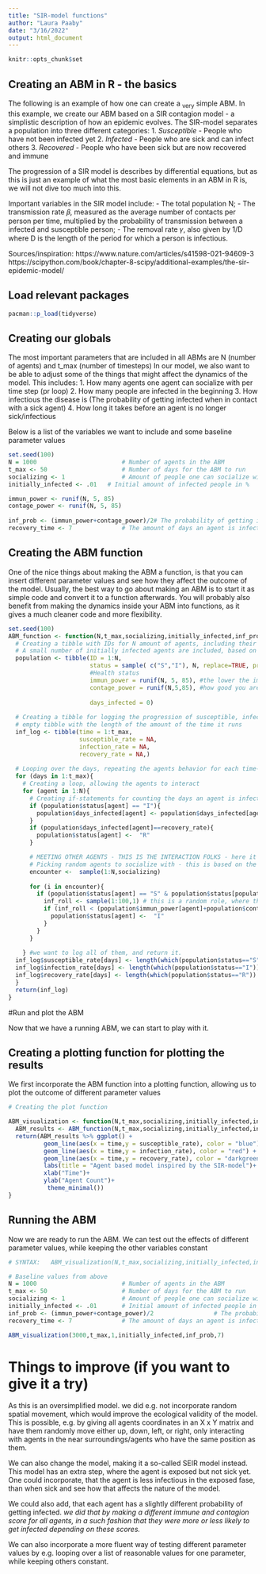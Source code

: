 ```yaml
---
title: "SIR-model functions"
author: "Laura Paaby"
date: "3/16/2022"
output: html_document
---
```


```r
knitr::opts_chunk$set
```

## Creating an ABM in R - the basics

The following is an example of how one can create a ~very~ simple ABM. In this example, we create our ABM based on a SIR contagion model - a simplistic description of how an epidemic evolves. 
The SIR-model separates a population into three different categories: 
   1. *Susceptible* - People who have not been infected yet
   2. *Infected* - People who are sick and can infect others
   3. *Recovered* - People who have been sick but are now recovered and immune

The progression of a SIR model is describes by differential equations, but as this is just an example of what the most basic elements in an ABM in R is, we will not dive too much into this. 

Important variables in the SIR model include:
 - The total population N;
 - The transmission rate 𝛽, measured as the average number of contacts per person per time, multiplied by the probability of transmission 
   between a infected and susceptible person;
 - The removal rate 𝛾, also given by 1/D where D is the length of the period for which a person is infectious.
 
 Sources/inspiration: 
 https://www.nature.com/articles/s41598-021-94609-3
 https://scipython.com/book/chapter-8-scipy/additional-examples/the-sir-epidemic-model/
 
 
## Load relevant packages
```r
pacman::p_load(tidyverse)
```

## Creating our globals
The most important parameters that are included in all ABMs are N (number of agents) and t_max (number of timesteps)
In our model, we also want to be able to adjust some of the things that might affect the dynamics of the model. This includes:
 1. How many agents one agent can socialize with per time step (pr loop)
 2. How many people are infected in the beginning
 3. How infectious the disease is (The probability of getting infected when in contact with a sick agent)
 4. How long it takes before an agent is no longer sick/infectious
 
 Below is a list of the variables we want to include and some baseline parameter values
 
```r
set.seed(100)
N = 1000                        # Number of agents in the ABM
t_max <- 50                     # Number of days for the ABM to run
socializing <- 1                # Amount of people one can socialize with in one day 
initially_infected <- .01   # Initial amount of infected people in % 

immun_power <- runif(N, 5, 85)
contage_power <- runif(N, 5, 85)
  
inf_prob <- (immun_power+contage_power)/2# The probability of getting infected when meeting a sick agent
recovery_time <- 7              # The amount of days an agent is infectious/sick, before they are recovered
```

## Creating the ABM function

One of the nice things about making the ABM a function, is that you can insert different parameter values and see how they affect the outcome of the model. Usually, the best way to go about making an ABM is to start it as simple code and convert it to a function afterwards. You will probably also benefit from making the dynamics inside your ABM into functions, as it gives a much cleaner code and more flexibility.

```r
set.seed(100)
ABM_function <- function(N,t_max,socializing,initially_infected,inf_prob,recovery_rate){
  # Creating a tibble with IDs for N amount of agents, including their health status. 
  # A small number of initially infected agents are included, based on the 'initially_infected' parameter 
  population <- tibble(ID = 1:N,                                                                                       # Agent ID assigned for all 1000 agents 
                       status = sample( c("S","I"), N, replace=TRUE, prob=c(1-initially_infected,initially_infected)),
                       #Health status
                       immun_power = runif(N, 5, 85), #the lower the immune power the better the immune system of the agent
                       contage_power = runif(N,5,85), #how good you are to contage other with the virus 
                       
                       days_infected = 0)                                                                              # Days of infection
  
  # Creating a tibble for logging the progression of susceptible, infected and recovered agents as time passes
  # empty tibble with the length of the amount of the time it runs 
  inf_log <- tibble(time = 1:t_max,
                    susceptible_rate = NA,
                    infection_rate = NA,
                    recovery_rate = NA,)
  
  # Looping over the days, repeating the agents behavior for each time-step
  for (days in 1:t_max){ 
    # Creating a loop, allowing the agents to interact
    for (agent in 1:N){  
      # Creating if-statements for counting the days an agent is infected and change their status to recovered if the recovery-time has passed
      if (population$status[agent] == "I"){ 
        population$days_infected[agent] <- population$days_infected[agent] + 1
      }
      if (population$days_infected[agent]==recovery_rate){
        population$status[agent] <-  "R"
      }

      # MEETING OTHER AGENTS - THIS IS THE INTERACTION FOLKS - here it is done by a random sample 
      # Picking random agents to socialize with - this is based on the socialization parameter, e.g. how many agents one can meet a time-step
      encounter <-  sample(1:N,socializing) 
      
      for (i in encounter){
        if (population$status[agent] == "S" & population$status[population$ID[i]] == "I"){
          inf_roll <- sample(1:100,1) # this is a random role, where there is a 30% chance of getting sick
          if (inf_roll < (population$immun_power[agent]+population$contage_power[population$ID[i]])/2){ #if the number is smaller than being infected, you get sick
            population$status[agent] <-  "I"
          }
        }
      }
      
    } #we want to log all of them, and return it. 
  inf_log$susceptible_rate[days] <- length(which(population$status=="S"))  
  inf_log$infection_rate[days] <- length(which(population$status=="I"))
  inf_log$recovery_rate[days] <- length(which(population$status=="R"))
  }
  return(inf_log)
}

```

#Run and plot the ABM

Now that we have a running ABM, we can start to play with it.

## Creating a plotting function for plotting the results
We first incorporate the ABM function into a plotting function, allowing us to plot the outcome of different parameter values
```r
# Creating the plot function

ABM_visualization <- function(N,t_max,socializing,initially_infected,inf_prob,recovery_rate){
  ABM_results <- ABM_function(N,t_max,socializing,initially_infected,inf_prob,recovery_rate)
  return(ABM_results %>% ggplot() +
          geom_line(aes(x = time,y = susceptible_rate), color = "blue") + 
          geom_line(aes(x = time,y = infection_rate), color = "red") +
          geom_line(aes(x = time,y = recovery_rate), color = "darkgreen") +
          labs(title = "Agent based model inspired by the SIR-model")+
          xlab("Time")+
          ylab("Agent Count")+
           theme_minimal())
}
```
## Running the ABM

Now we are ready to run the ABM. We can test out the effects of different parameter values, while keeping the other variables constant
```r
# SYNTAX:   ABM_visualization(N,t_max,socializing,initially_infected,inf_prob,recovery_rate)

# Baseline values from above
N = 1000                        # Number of agents in the ABM
t_max <- 50                     # Number of days for the ABM to run
socializing <- 1                # Amount of people one can socialize with in one day 
initially_infected <- .01       # Initial amount of infected people in % 
inf_prob <- (immun_power+contage_power)/2                 # The probability of getting infected when meeting a sick agent
recovery_time <- 7              # The amount of days an agent is infectious/sick, before they are recovered

ABM_visualization(3000,t_max,1,initially_infected,inf_prob,7)

```

# Things to improve (if you want to give it a try)
As this is an oversimplified model. we did e.g. not incorporate random spatial movement, which would improve the ecological validity of the model. This is possible, e.g. by giving all agents coordinates in an X x Y matrix and have them randomly move either up, down, left, or right, only interacting with agents in the near surroundings/agents who have the same position as them. 

We can also change the model, making it a so-called SEIR model instead. This model has an extra step, where the agent is exposed but not sick yet. One could incorporate, that the agent is less infectious in the exposed fase, than when sick and see how that affects the nature of the model.

We could also add, that each agent has a slightly different probability of getting infected.
*we did that by making a different immune and contagion score for all agents, in a such fashion that they were more or less likely to get infected depending on these scores.*


We can also incorporate a more fluent way of testing different parameter values by e.g. looping over a list of reasonable values for one parameter, while keeping others constant.
